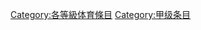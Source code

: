 {{Articles by Quality| topic=体育|project=体育|format=toc}}
{{Wikipedia category}}
{{emptycat}}

[[Category:各等級体育條目|Category:各等級体育條目]]
[[Category:甲级条目|Category:甲级条目]]